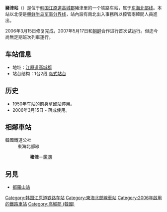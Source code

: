 {{NoteTA |G1=Railway |G2=Transport}}
{{Infobox station
|livery     = {{韓國鐵道路線色|KR}}
|name       = 猪津站
|eng_name   = Jejin
|image      = Korail-jejin-station.jpg
|caption    = 
|hangul     = 제진역
|hanja      = 猪津驛
|rr         = Jejin-yeok 
|mr         = 
|type       = 無配置簡易站
|lines      = [[東海北部線|東海北部線]]
|address    = {{KOR}}[[江原道_(韓國)|江原道]][[高城郡_(韓國)|高城郡]]{{link-ko|縣内面|현내면}}{{link-ko|東海大路|동해대로}}9109
|operator   = [[韓國鐵道公社|韓國鐵道公社]]
|structure  = 地面车站
|platform   = [[島式月台|島式月台]]
|opened     = 2006年3月15日 
|passengers = 
|pass_year  = 
|adjacent   = {{Adjacent stations|system1=韓國鐵道公社
|line1=東海北|right1=鑑湖|note-right1=11.1km
}}
}}

'''豬津站'''（{{kor|諺=제진역|漢=猪津驛|羅=Jejin yeok|f=y}}）是位于[[韩国|韩国]][[江原道_(韓國)|江原道]][[高城郡_(韓國)|高城郡]]{{link-ko|縣内面|현내면}}豬津里的一个铁路车站，属于[[东海北部线|东海北部线]]。本站以北便是[[三八線|朝鲜半岛军事分界线]]，站內設有南北出入事務所以控管兩韓間人員進出。

2006年3月15日修复完成，2007年5月17日和[[朝鲜|朝鲜]]合作进行首次试运行。但迄今尚無定期班次列車運行。

== 车站信息 ==
* 地址：[[江原道_(韓國)|江原道]][[高城郡_(韓國)|高城郡]]
* 站台结构：1台2线 [[岛式站台|岛式站台]]

== 历史 ==
*1950年车站的前身[[草邱站|草邱站]]停用。
*2006年3月15日 - 落成使用。

== 相鄰車站 ==
;韓國鐵道公社
:東海北部線
::'''猪津'''－[[鑑湖站|鑑湖]]

==另見==
*[[都羅山站|都羅山站]]

{{东海北部线}}

[[Category:韩国江原道铁路车站|Category:韩国江原道铁路车站]]
[[Category:東海北部線車站|Category:東海北部線車站]]
[[Category:2006年啟用的鐵路車站|Category:2006年啟用的鐵路車站]]
[[Category:高城郡_(韓國)|Category:高城郡 (韓國)]]